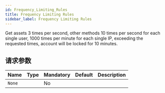 ```yaml
---
id: Frequency_Limiting_Rules
title: Frequency Limiting Rules
sidebar_label: Frequency Limiting Rules
---
```


Get assets 3 times per second, other methods 10 times per second for each single user, 1000 times per minute for each single IP, exceeding the requested times, account will be locked for 10 minutes.

## 请求参数

| Name   | Type | Mandatory | Default | Description |
| ------ | ---- | --------- | ------- | ----------- |
| `None` |      | No        |         |             |
